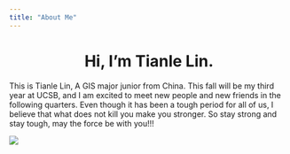 ---
title: "About Me"
---
  
<center>
# Hi, I'm Tianle Lin.
</center>
  
This is Tianle Lin, A GIS major junior from China. This fall will be my third year at UCSB, and I am excited to meet new people and new friends in the following quarters. Even though it has been a tough period for all of us, I believe that what does not kill you make you stronger. So stay strong and stay tough, may the force be with you!!!

![](img/me.jpg)
